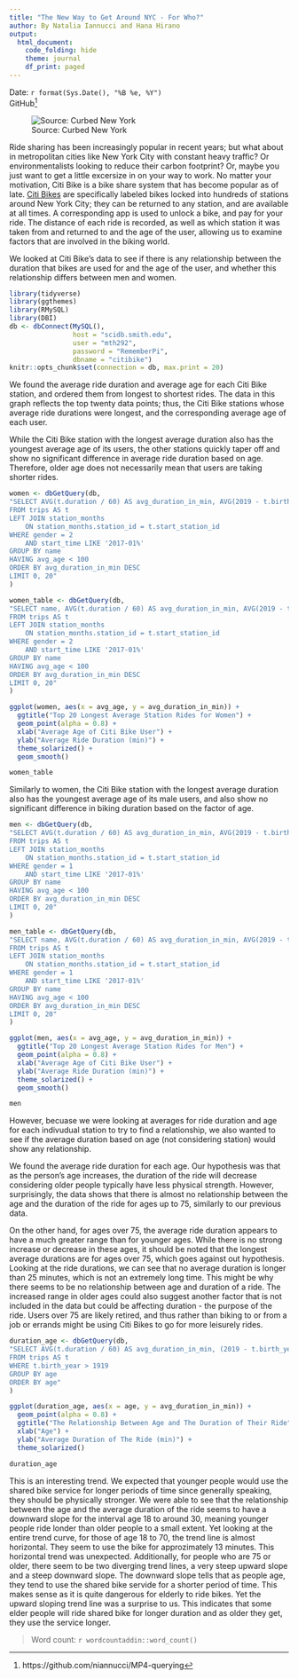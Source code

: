 ```yaml
---
title: "The New Way to Get Around NYC - For Who?"
author: By Natalia Iannucci and Hana Hirano
output: 
  html_document:
    code_folding: hide
    theme: journal
    df_print: paged
---
```

Date: `r format(Sys.Date(), "%B %e, %Y")`  
GitHub^[https://github.com/niannucci/MP4-querying] 

![Source: Curbed New York](https://cdn.vox-cdn.com/thumbor/abPMvQOI6AYVBuDmggKP7FzMppE=/0x0:3464x2309/920x613/filters:focal(1455x878:2009x1432)/cdn.vox-cdn.com/uploads/chorus_image/image/61954281/citibike.0.jpg)

Ride sharing has been increasingly popular in recent years; but what about in metropolitan cities like New York City with constant heavy traffic? Or environmentalists looking to reduce their carbon footprint? Or, maybe you just want to get a little excersize in on your way to work. No matter your motivation, Citi Bike is a bike share system that has become popular as of late. [Citi Bikes](https://www.citibikenyc.com/about) are specifically labeled bikes locked into hundreds of stations around New York City; they can be returned to any station, and are available at all times. A corresponding app is used to unlock a bike, and pay for your ride. The distance of each ride is recorded, as well as which station it was taken from and returned to and the age of the user, allowing us to examine factors that are involved in the biking world.

We looked at Citi Bike's data to see if there is any relationship between the duration that bikes are used for and the age of the user, and whether this relationship differs between men and women.

```r
library(tidyverse)
library(ggthemes)
library(RMySQL)
library(DBI)
db <- dbConnect(MySQL(), 
                host = "scidb.smith.edu", 
                user = "mth292", 
                password = "RememberPi", 
                dbname = "citibike")
knitr::opts_chunk$set(connection = db, max.print = 20)
```

  We found the average ride duration and average age for each Citi Bike station, and ordered them from longest to shortest rides. The data in this graph reflects the top twenty data points; thus, the Citi Bike stations whose average ride durations were longest, and the corresponding average age of each user.  
    
  While the Citi Bike station with the longest average duration also has the youngest average age of its users, the other stations quickly taper off and show no significant difference in average ride duration based on age. Therefore, older age does not necessarily mean that users are taking shorter rides.
  
```r
women <- dbGetQuery(db, 
"SELECT AVG(t.duration / 60) AS avg_duration_in_min, AVG(2019 - t.birth_year) AS avg_age, name
FROM trips AS t
LEFT JOIN station_months 
	ON station_months.station_id = t.start_station_id
WHERE gender = 2
	AND start_time LIKE '2017-01%'
GROUP BY name
HAVING avg_age < 100
ORDER BY avg_duration_in_min DESC
LIMIT 0, 20"
)
```

```r
women_table <- dbGetQuery(db, 
"SELECT name, AVG(t.duration / 60) AS avg_duration_in_min, AVG(2019 - t.birth_year) AS avg_age
FROM trips AS t
LEFT JOIN station_months 
	ON station_months.station_id = t.start_station_id
WHERE gender = 2
	AND start_time LIKE '2017-01%'
GROUP BY name
HAVING avg_age < 100
ORDER BY avg_duration_in_min DESC
LIMIT 0, 20"
)
```


```r
ggplot(women, aes(x = avg_age, y = avg_duration_in_min)) +
  ggtitle("Top 20 Longest Average Station Rides for Women") +
  geom_point(alpha = 0.8) +
  xlab("Average Age of Citi Bike User") +
  ylab("Average Ride Duration (min)") +
  theme_solarized() +
  geom_smooth()

women_table
```

Similarly to women, the Citi Bike station with the longest average duration also has the youngest average age of its male users, and also show no significant difference in biking duration based on the factor of age.
```r
men <- dbGetQuery(db, 
"SELECT AVG(t.duration / 60) AS avg_duration_in_min, AVG(2019 - t.birth_year) AS avg_age, name
FROM trips AS t
LEFT JOIN station_months 
	ON station_months.station_id = t.start_station_id
WHERE gender = 1
	AND start_time LIKE '2017-01%'
GROUP BY name
HAVING avg_age < 100
ORDER BY avg_duration_in_min DESC
LIMIT 0, 20"
)
```

```r
men_table <- dbGetQuery(db, 
"SELECT name, AVG(t.duration / 60) AS avg_duration_in_min, AVG(2019 - t.birth_year) AS avg_age
FROM trips AS t
LEFT JOIN station_months 
	ON station_months.station_id = t.start_station_id
WHERE gender = 1
	AND start_time LIKE '2017-01%'
GROUP BY name
HAVING avg_age < 100
ORDER BY avg_duration_in_min DESC
LIMIT 0, 20"
)
```


```r
ggplot(men, aes(x = avg_age, y = avg_duration_in_min)) +
  ggtitle("Top 20 Longest Average Station Rides for Men") +
  geom_point(alpha = 0.8) +
  xlab("Average Age of Citi Bike User") +
  ylab("Average Ride Duration (min)") +
  theme_solarized() +
  geom_smooth()

men
```


However, becuase we were looking at averages for ride duration and age for each indivudual station to try to find a relationship, we also wanted to see if the average duration based on age (not considering station) would show any relationship.

We found the average ride duration for each age. Our hypothesis was that as the person's age increases, the duration of the ride will decrease considering older people typically have less physical strength. However, surprisingly, the data shows that there is almost no relationship between the age and the duration of the ride for ages up to 75, similarly to our previous data. 

On the other hand, for ages over 75, the average ride duration appears to have a much greater range than for younger ages. While there is no strong increase or decrease in these ages, it should be noted that the longest average durations are for ages over 75, which goes against out hypothesis. Looking at the ride durations, we can see that no average duration is longer than 25 minutes, which is not an extremely long time. This might be why there seems to be no relationship between age and duration of a ride. The increased range in older ages could also suggest another factor that is not included in the data but could be affecting duration - the purpose of the ride. Users over 75 are likely retired, and thus rather than biking to or from a job or errands might be using Citi Bikes to go for more leisurely rides. 

```r
duration_age <- dbGetQuery(db, 
"SELECT AVG(t.duration / 60) AS avg_duration_in_min, (2019 - t.birth_year) AS age
FROM trips AS t
WHERE t.birth_year > 1919
GROUP BY age
ORDER BY age"
)
```

```r
ggplot(duration_age, aes(x = age, y = avg_duration_in_min)) +
  geom_point(alpha = 0.8) +
  ggtitle("The Relationship Between Age and The Duration of Their Ride") +
  xlab("Age") +
  ylab("Average Duration of The Ride (min)") +
  theme_solarized()

duration_age
```

This is an interesting trend. We expected that younger people would use the shared bike service for longer periods of time since generally speaking, they should be physically stronger. We were able to see that the relationship between the age and the average duration of the ride seems to have a downward slope for the interval age 18 to around 30, meaning younger people ride londer than older people to a small extent. Yet looking at the entire trend curve, for those of age 18 to 70, the trend line is almost horizontal. They seem to use the bike for approzimately 13 minutes. This horizontal trend was unexpected. Additionally, for people who are 75 or older, there seem to be two diverging trend lines, a very steep upward slope and a steep downward slope. The downward slope tells that as people age, they tend to use the shared bike servide for a shorter period of time. This makes sense as it is quite dangerous for elderly to ride bikes. Yet the upward sloping trend line was a surprise to us. This indicates that some elder people will ride shared bike for longer duration and as older they get, they use the service longer. 

> Word count: `r wordcountaddin::word_count()`